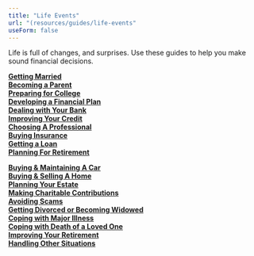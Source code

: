 ```yaml
---
title: "Life Events"
url: "(resources/guides/life-events"
useForm: false
---
```

   
Life is full of changes, and surprises. Use these guides to help you make sound financial decisions.  
  

[**Getting Married**](/resources/guides/life-events/getting-married)  
[**Becoming a Parent**](/resources/guides/life-events/becoming-parent)  
[**Preparing for College**](/resources/guides/life-events/preparing-for-college)  
[**Developing a Financial Plan**](/resources/guides/life-events/devloping-financial-plan)  
[**Dealing with Your Bank**](/resources/guides/life-events/dealing-with-bank)  
[**Improving Your Credit**](/resources/guides/life-events/improving-credit)  
[**Choosing A Professional**](/resources/guides/life-events/choosing-professional)  
[**Buying Insurance**](/resources/guides/life-events/buying-insurance)  
[**Getting a Loan**](/resources/guides/life-events/getting-loan)  
[**Planning For Retirement**](/resources/guides/life-events/planning-for-retirement)  

[**Buying & Maintaining A Car**](/resources/guides/life-events/buying-car)  
[**Buying & Selling A Home**](/resources/guides/life-events/selling-home)  
[**Planning Your Estate**](/resources/guides/life-events/estate-planning)  
[**Making Charitable Contributions**](/resources/guides/life-events/charitable-contributions)  
[**Avoiding Scams**](/resources/guides/life-events/avoiding-scams)  
[**Getting Divorced or Becoming Widowed**](/resources/guides/life-events/getting-divorce)  
[**Coping with Major Illness**](/resources/guides/life-events/major-illness)  
[**Coping with Death of a Loved One**](/resources/guides/life-events/death-of-loved-ones)  
[**Improving Your Retirement**](/resources/guides/life-events/improving-retirement)  
[**Handling Other Situations**](/resources/guides/life-events/handling-situations)